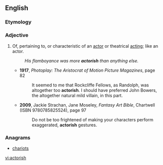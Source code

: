 ==English==

===Etymology===
{{suffix|actor|ish|lang=en}}

===Adjective===
{{en-adj}}

# Of, pertaining to, or characteristic of an [[actor]] or theatrical [[acting]]; like an actor.
#: ''His flamboyance was more '''actorish''' than anything else.''
#* '''1917''', ''Photoplay: The Aristocrat of Motion Picture Magazines'', page 82
#*: It seemed to me that Rockcliffe Fellows, as Randolph, was altogether too '''actorish'''. I should have preferred John Bowers, the altogether natural mild villain, in this  part.
#* '''2009''', Jackie Strachan, Jane Moseley, ''Fantasy Art Bible'', Chartwell (ISBN 9780785825524), page 97
#*: Do not be too frightened of making your characters perform exaggerated, '''actorish''' gestures.

===Anagrams===
* [[chariots#English|chariots]]

[[vi:actorish]]